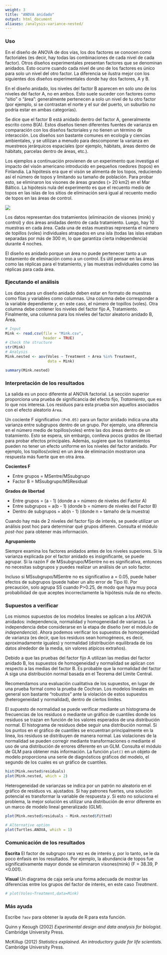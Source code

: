 ```yaml
---
weight: 3
title: "ANOVA anidado"
output: html_document
aliases: /analysis-variance-nested/
---
```



### Uso

En el diseño de ANOVA de dos vías, los dos factores se conocen como factoriales (es decir, hay todas las combinaciones de cada nivel de cada factor). Otros diseños experimentales presentan factores que se denominan anidados. Esto ocurre cuando cada nivel de uno de los factores es único para solo un nivel del otro factor. La diferencia se ilustra mejor con los siguientes dos diseños experimentales donde hay dos factores, A y B.

En el diseño anidado, los niveles del factor B aparecen en solo uno de los niveles del factor A, no en ambos. Esto suele suceder con factores como "sitio" o "área": generalmente pertenecen a solo un nivel de tu otro factor (por ejemplo, si se contrastan el norte y el sur del puerto, un suburbio no podría estar en ambas categorías).

Se dice que el factor B está anidado dentro del factor A, generalmente escrito como B(A). Estos diseños tienen diferentes fuentes de varianza en comparación con los diseños factoriales y no tienen un término de interacción. Los diseños son bastante comunes en ecología y ciencias ambientales, y se utilizan a menudo para descomponer la varianza en muestreos jerárquicos espaciales (por ejemplo, hábitats, áreas dentro de hábitats, parcelas dentro de áreas, etc.).

Los ejemplos a continuación provienen de un experimento que investiga el impacto del visón americano introducido en pequeños roedores (topos) en Finlandia. La hipótesis era que el visón se alimenta de los topos, reduciendo así el número de topos y limitando su tamaño de población. Para probar esto, se eliminaron los visones de áreas grandes (> 20 km2) en el Mar Báltico. La hipótesis nula del experimento es que el recuento medio de topos en las islas de los sitios de eliminación será igual al recuento medio de topos en las áreas de control.



![](ANOVA_nested_method_image.png)

Los datos representan dos tratamientos (eliminación de visones (mink) y control) y dos áreas anidadas dentro de cada tratamiento. Luego, hay 10 muestras en cada área. Cada una de estas muestras representa el número de topillos (voles) individuales atrapados en una isla (todas las islas estaban separadas por más de 300 m, lo que garantiza cierta independencia) durante 4 noches.

El diseño es anidado porque un área no puede pertenecer tanto a un tratamiento de eliminación como a un control. Es útil pensar en las áreas como las réplicas para el tratamiento, y las muestras individuales como las réplicas para cada área.

### Ejecutando el análisis

Los datos para un diseño anidado deben estar en formato de muestras como filas y variables como columnas. Una columna debe corresponder a la variable dependiente *y*, en este caso, el número de topillos (voles). Otra columna debe contener los niveles del factor fijo A, Tratamiento. Finalmente, una columna para los niveles del factor aleatorio anidado B, Área.

```r
# Input 
Mink <- read.csv(file = "Mink.csv", 
                 header = TRUE)
# Check the structure
str(Mink)
# Analysis
Mink.nested <- aov(Voles ~ Treatment + Area %in% Treatment,
                   data = Mink)

summary(Mink.nested)
```

### Interpretación de los resultados

La salida es un poco diferente al ANOVA factorial. La sección superior proporciona una prueba de significancia del efecto fijo, *Tratamiento*, que es lo que nos interesa. Los residuos para esta prueba son aquellos asociados con el efecto aleatorio `Área`.

Un cociente F significativo `(P<0.05)` para un factor anidado indica una alta varianza entre subgrupos dentro de un grupo. Por ejemplo, una diferencia en el número medio de topillos(voles) entre las dos áreas dentro de un tratamiento. Esto se espera, sin embargo, conlleva pocos grados de libertad para probar efectos principales. Además, sugiere que los tratamientos pueden no tener un efecto uniforme en los niveles del factor anidado. Por ejemplo, los topillos(voles) en un área de eliminación mostraron una respuesta más fuerte que en otra área.

**Cocientes F**

* Entre grupos = MSentre/MSsubgrupo
* Factor B = MSsubgrupo/MSResidual

**Grados de libertad**

* Entre grupos = (a - 1) (donde a = número de niveles del Factor A)
* Entre subgrupos = a(b - 1) (donde b = número de niveles del Factor B)
* Dentro de subgrupos = ab(n - 1) (donde n = tamaño de la muestra)

Cuando hay más de 2 niveles del factor fijo de interés, se puede utilizar un análisis post hoc para determinar qué grupos difieren. Consulta el módulo *post-hoc* para obtener más información.

**Agrupamiento**

Siempre examina los factores anidados antes de los niveles superiores. Si la varianza explicada por el factor anidado es insignificante, se puede agrupar. Si la razón F de MSsubgrupo/MSentre no es significativa, entonces no necesitas subgrupos y puedes realizar un análisis de un solo factor.

Incluso si MSsubgrupo/MSentre no es significativo a = 0.05, puede haber efectos de subgrupos (puede haber un alto error de Tipo II). Por precaución, solo agrupa SS cuando P>0.25, de modo que haya muy poca probabilidad de que aceptes incorrectamente la hipótesis nula de no efecto.

### Supuestos a verificar

Los mismos supuestos de los modelos lineales se aplican a los ANOVA anidados: independencia, normalidad y homogeneidad de varianzas. La independencia debe considerarse en la etapa de diseño (ver el módulo de *independencia*). Ahora podemos verificar los supuestos de homogeneidad de varianza (es decir, que los residuos sean homogéneos, es decir, aproximadamente iguales) y normalidad (distribución equilibrada de los datos alrededor de la media, sin valores atípicos extraños).

Debido a que las pruebas del factor fijo A utilizan las medias del factor anidado B, los supuestos de homogeneidad y normalidad se aplican con respecto a las medias del factor B. Es probable que la normalidad del factor A siga una distribución normal basada en el Teorema del Límite Central.

Recomendamos una evaluación cualitativa de los supuestos, en lugar de una prueba formal como la prueba de Cochran. Los modelos lineales en general son bastante "robustos" ante la violación de estos supuestos (heterogeneidad y normalidad), dentro de ciertos límites.

El supuesto de normalidad se puede verificar mediante un histograma de frecuencias de los residuos o mediante un gráfico de cuantiles donde los residuos se trazan en función de los valores esperados de una distribución normal. El histograma de residuos debe seguir una distribución normal. Si los puntos en el gráfico de cuantiles se encuentran principalmente en la línea, los residuos se distribuyen de manera normal. Las violaciones de la normalidad se pueden corregir mediante transformaciones o mediante el uso de una distribución de errores diferente en un GLM. Consulta el módulo de GLM para obtener más información. La función `plot()` en un objeto de modelo proporciona una serie de diagnósticos gráficos del modelo, el segundo de los cuales es un gráfico de cuantiles.


```r
hist(Mink.nested$residuals)
plot(Mink.nested, which = 2)
```

Heterogeneidad de varianzas se indica por un patrón no aleatorio en el gráfico de residuos vs. ajustados. Si hay patrones fuertes, una solución potencial es transformar la variable de respuesta *y*. Si esto no soluciona el problema, la mejor solución es utilizar una distribución de error diferente en un marco de modelo lineal generalizado (GLM).


```r
plot(Mink.nested$residuals ~ Mink.nested$fitted)
```

```r
# Alternative option
plot(Turtles.ANOVA, which = 1)
```


### Comunicación de los resultados

**Escrita** El factor de subgrupo rara vez es de interés y, por lo tanto, se le da poco énfasis en los resultados. Por ejemplo, la abundancia de topos fue significativamente mayor donde se eliminaron visones(mink) (F = 38.39, P <0.001).

**Visual** Un diagrama de caja sería una forma adecuada de mostrar las diferencias entre los grupos del factor de interés, en este caso *Treatment*.


```r
# plot(Voles~Treatment,data=Mink)
```


### Más ayuda

Escribe `?aov` para obtener la ayuda de R para esta función.

Quinn y Keough (2002) *Experimental design and data analysis for biologist.* Cambridge University Press.

McKillup (2012) *Statistics explained. An introductory guide for life scientists.* Cambridge University Press.

